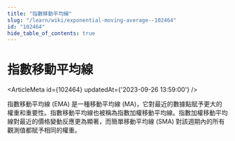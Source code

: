 ```yaml
---
title: "指數移動平均線"
slug: "/learn/wiki/exponential-moving-average--102464"
id: "102464"
hide_table_of_contents: true
---
```



# 指數移動平均線

<ArticleMeta id={102464} updatedAt={'2023-09-26 13:59:00'} />
<div className='border-solid border-b border-t-0 my-4 border-[var(--ifm-color-gray-300)]' />

指數移動平均線 (EMA) 是一種移動平均線 (MA)，它對最近的數據點賦予更大的權重和重要性。指數移動平均線也被稱為指數加權移動平均線。指數加權移動平均線對最近的價格變動反應更為顯著，而簡單移動平均線 (SMA) 對該週期內的所有觀測值都賦予相同的權重。
